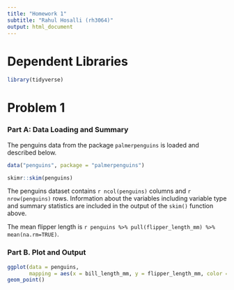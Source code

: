 ```yaml
---
title: "Homework 1"
subtitle: "Rahul Hosalli (rh3064)"
output: html_document
---
```


# Dependent Libraries

```r
library(tidyverse)
```

# Problem 1

### Part A: Data Loading and Summary

The penguins data from the package `palmerpenguins` is loaded and described below.

```r
data("penguins", package = "palmerpenguins")

skimr::skim(penguins)
```

The penguins dataset contains `r ncol(penguins)` columns and `r nrow(penguins)` rows. Information about the variables including variable type and summary statistics are included in the output of the `skim()` function above.

The mean flipper length is `r penguins %>% pull(flipper_length_mm) %>% mean(na.rm=TRUE)`.

### Part B. Plot and Output

```r
ggplot(data = penguins, 
       mapping = aes(x = bill_length_mm, y = flipper_length_mm, color = species)) +
geom_point()
```
